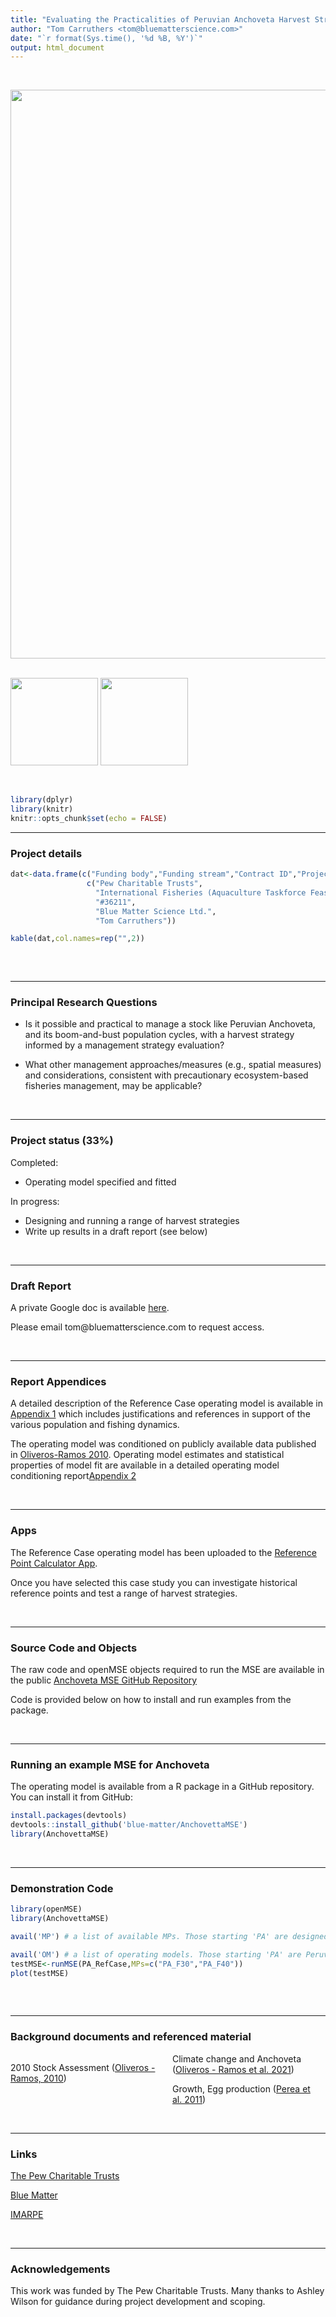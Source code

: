 ```yaml
---
title: "Evaluating the Practicalities of Peruvian Anchoveta Harvest Strategies and Ecosystem-Based Fisheries Management"
author: "Tom Carruthers <tom@bluematterscience.com>"
date: "`r format(Sys.time(), '%d %B, %Y')`"
output: html_document
---
```

&nbsp;

<img src="img/anchovies.jpg" width="910">
&nbsp;

<img src="img/pew.png" width="140">
<img src="img/BM.jpg" width="140">

&nbsp;

<style>
  .col2 {
    columns: 2 200px;         /* number of columns and width in pixels*/
    -webkit-columns: 2 200px; /* chrome, safari */
    -moz-columns: 2 200px;    /* firefox */
  }
  .col3 {
    columns: 3 100px;
    -webkit-columns: 3 100px;
    -moz-columns: 3 100px;
  }
  .col4 {
    columns: 4 100px;
    -webkit-columns: 4 100px;
    -moz-columns: 4 100px;
  }
</style>

```r
library(dplyr)
library(knitr)
knitr::opts_chunk$set(echo = FALSE)


```

***

### Project details

```r
dat<-data.frame(c("Funding body","Funding stream","Contract ID","Project Partners","Collaborators"),
                 c("Pew Charitable Trusts",
                   "International Fisheries (Aquaculture Taskforce Feasibility Study – PDE)",
                   "#36211",
                   "Blue Matter Science Ltd.",
                   "Tom Carruthers"))

kable(dat,col.names=rep("",2)) 
 

```

&nbsp;
&nbsp;


***

### Principal Research Questions

* Is it possible and practical to manage a stock like Peruvian Anchoveta, and its boom-and-bust
population cycles, with a harvest strategy informed by a management strategy evaluation?

* What other management approaches/measures (e.g., spatial measures) and considerations,
consistent with precautionary ecosystem-based fisheries management, may be applicable?


&nbsp;
&nbsp;

***

### Project status (33%)

Completed:

* Operating model specified and fitted

In progress:

* Designing and running a range of harvest strategies
* Write up results in a draft report (see below)

&nbsp;
&nbsp;

***
### Draft Report

A private Google doc is available [here](https://docs.google.com/document/d/1SYY8692lybi8d1tWeWUGGOlFiExEBEoJNpnuRanUrHM/edit). 

Please email tom@bluematterscience.com to request access.  

&nbsp;
&nbsp;

***

### Report Appendices

A detailed description of the Reference Case operating model is available in [Appendix 1](Reports/Peruvian_Anchoveta.html) which includes justifications and references in support of the various population and fishing dynamics. 

The operating model was conditioned on publicly available data published in [Oliveros-Ramos 2010](Paper/Oliveros - Ramos 2010.pdf). Operating model estimates and statistical properties of model fit are available in a detailed operating model conditioning report[Appendix 2](Reports/RCM.html)

&nbsp;
&nbsp;

***

### Apps

The Reference Case operating model has been uploaded to the [Reference Point Calculator App](https:apps.bluematterscience.com/RPC). 

Once you have selected this case study you can investigate historical reference points and test a range of harvest strategies. 

&nbsp;
&nbsp;

***

### Source Code and Objects 

The raw code and openMSE objects required to run the MSE are available in the public [Anchoveta MSE GitHub Repository](https://github.com/Blue-Matter/Anchoveta MSE/)

Code is provided below on how to install and run examples from the package. 

&nbsp;
&nbsp;

***

### Running an example MSE for Anchoveta

The operating model is available from a R package in a GitHub repository. You can install it from GitHub:

```r
install.packages(devtools)
devtools::install_github('blue-matter/AnchovettaMSE')
library(AnchovettaMSE)

```

&nbsp;
&nbsp;

***

### Demonstration Code

```r
library(openMSE)
library(AnchovettaMSE)

avail('MP') # a list of available MPs. Those starting 'PA' are designed for use with Peruvian Anchoveta

avail('OM') # a list of operating models. Those starting 'PA' are Peruvian Anchoveta operating models
testMSE<-runMSE(PA_RefCase,MPs=c("PA_F30","PA_F40"))
plot(testMSE)
  
```


&nbsp;
&nbsp;


***

### Background documents and referenced material

<div class="col2">

2010 Stock Assessment ([Oliveros - Ramos, 2010](References/Oliveros - Ramos 2010.pdf))

Climate change and Anchoveta ([Oliveros - Ramos et al. 2021](References/fao-667-14-Oliveros_etal-2021-anchovy_climate_change.pdf))

Growth, Egg production ([Perea et al. 2011](References/Potential_egg_production_recruitment_and_closed_fi.pdf))

</div>

&nbsp;
&nbsp;

***

### Links

[The Pew Charitable Trusts](https://www.pewtrusts.org/en/)

[Blue Matter](https://www.bluematterscience.com/)

[IMARPE](https://www.gob.pe/imarpe)

&nbsp;
&nbsp;

***

### Acknowledgements

This work was funded by The Pew Charitable Trusts. Many thanks to Ashley Wilson for guidance during project development and scoping. 


&nbsp;
&nbsp;
&nbsp;
&nbsp;
&nbsp;
&nbsp;

